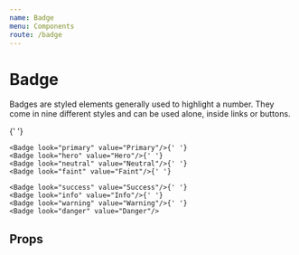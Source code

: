 ```yaml
---
name: Badge
menu: Components
route: /badge
---
```



# Badge

Badges are styled elements generally used to highlight a number. They come in nine different styles and can be used alone, inside links or buttons.

<Playground>
	<Badge value="Default"/>{' '}

	<Badge look="primary" value="Primary"/>{' '}
	<Badge look="hero" value="Hero"/>{' '}
	<Badge look="neutral" value="Neutral"/>{' '}
	<Badge look="faint" value="Faint"/>{' '}

	<Badge look="success" value="Success"/>{' '}
	<Badge look="info" value="Info"/>{' '}
	<Badge look="warning" value="Warning"/>{' '}
	<Badge look="danger" value="Danger"/>

</Playground>

## Props

<Props of={Badge} />
